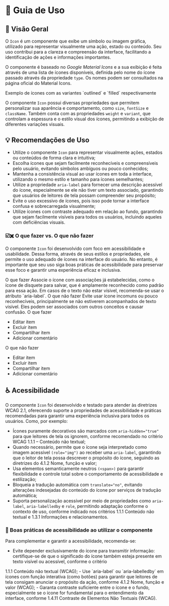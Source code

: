 
<Meta title="Componentes/Icon/Guia de Uso" />

# 🧭  Guia de Uso

## 📘 Visão Geral

O `Icon` é um componente que exibe um símbolo ou imagem gráfica, utilizado para representar visualmente uma ação, estado ou conteúdo. Seu uso contribui para a clareza e compreensão da interface, facilitando a identificação de ações e informações importantes.

O componente é baseado no *Google Material Icons* e a sua exibição é feita através de uma lista de ícones disponíveis, definida pelo nome do ícone passado através da propriedade `type`. Os nomes podem ser consultados na <Link href="https://fonts.google.com/icons?selected=Material+Symbols+Outlined" className="sb-unstyled text-sm" target="_blank">página oficial do Material Icons</Link>.

<Flex align="items-center" justify="justify-center" direction="flex-col">
  <Flex justify="justify-center">
    <Icon type="person" variant="outlined" fontSize="text-6xl" className="sb-unstyled" aria-label="Person Icon com variante Outlined aplicada para exemplicar o uso do componente" />
    <Icon type="person" variant="filled" fontSize="text-6xl" className="sb-unstyled" aria-label="Person Icon com variante Filled aplicada para exemplicar o uso do componente" />
  </Flex>
  <Text className="!mb-0">Exemplo de ícones com as variantes `outlined` e `filled` respectivamente</Text>
</Flex>

O componente `Icon` possui diversas propriedades que permitem personalizar sua aparência e comportamento, como `size`, `fontSize` e `className`. Também conta com as propriedades `weight` e `variant`, que controlam a espessura e o estilo visual dos ícones, permitindo a exibição de diferentes variações visuais.

## 💡 Recomendações de Uso


- Utilize o componente `Icon` para representar visualmente ações, estados ou conteúdos de forma clara e intuitiva;
- Escolha ícones que sejam facilmente reconhecíveis e compreensíveis pelo usuário, evitando símbolos ambíguos ou pouco conhecidos;
- Mantenha a consistência visual ao usar ícones em toda a interface, utilizando o mesmo estilo e tamanho para ícones semelhantes;
- Utilize a propriedade `aria-label` para fornecer uma descrição acessível do ícone, especialmente se ele não tiver um texto associado, garantindo que usuários de leitores de tela possam compreender seu propósito;
- Evite o uso excessivo de ícones, pois isso pode tornar a interface confusa e sobrecarregada visualmente;
- Utilize ícones com contraste adequado em relação ao fundo, garantindo que sejam facilmente visíveis para todos os usuários, incluindo aqueles com deficiências visuais.

### ☑️✖️ O que fazer vs. O que não fazer

O componente `Icon` foi desenvolvido com foco em acessibilidade e usabilidade. Dessa forma, através de seus estilos e propriedades, ele permite o uso adequado de ícones na interface do usuário. No entanto, é importante que seu uso siga boas práticas de acessibilidade para preservar esse foco e garantir uma experiência eficaz e inclusiva.

<Title component="h1" className="!text-h5">Use ícones de fácil reconhecimento e compreensão, com associações claras e estabelecidas entre produtos ou ações.</Title>

<Grid cols="grid-cols-1 md:grid-cols-2" colGap="gap-x-sm" rowGap="gap-y-sm" className="!mb-2xl !mt-lg">
  <Flex direction="flex-col" rowGap="gap-x-sm" colGap="gap-y-sm" radius="rounded-lg" paddingX="px-sm" paddingY="py-sm" className="border border-default-border">
    <Flex direction="flex-col" rowGap="gap-x-sm" colGap="gap-y-nano" className="!mb-sm">
      <Chip variant="outlined" color="success"><Icon type="check_circle" color="inherit" fontSize="text-lg" className="sb-unstyled" /> O que fazer</Chip>
      <Text className="!m-0">Associe o ícone com associações já estabelecidas, como o ícone de disquete para salvar, que é amplamente reconhecido como padrão para essa ação. Em casos de o texto não estar vísivel, recomenda-se usar o atributo `aria-label`.</Text>
    </Flex>
    <Icon color="inherit" type="save" fontSize="text-6xl" className="sb-unstyled text-6xl" aria-label="Ícone de disquete representando a ação de salvar" />
  </Flex>
  <Flex direction="flex-col" rowGap="gap-x-sm" colGap="gap-y-sm" radius="rounded-lg" paddingX="px-sm" paddingY="py-sm" className="border border-default-border">
    <Flex direction="flex-col" rowGap="gap-x-sm" colGap="gap-y-nano" className="!mb-sm">
      <Chip variant="outlined" color="error"><Icon type="cancel" color="inherit" fontSize="text-lg" className="sb-unstyled" /> O que não fazer</Chip>
      <Text className="!m-0">Evite usar ícone incomuns ou pouco reconhecíveis, principalmente se não estiverem acompanhados de texto visível. Eles podem ser associados com outros conceitos e causar confusão.</Text>
    </Flex>
    <Icon color="inherit" type="cloud_download" fontSize="text-6xl" className="sb-unstyled mt-auto" aria-label="Ícone de núvem junto com uma seta para baixo representando a ação de salvar" />
  </Flex>
</Grid>

<Title component="h1" className="!text-h5">Evite usar uma grande quantidade de ícones em um mesmo grupo ou área, isso pode sobrecarregar visualmente o usuário e dificultar a compreensão da interface.</Title>


<Grid cols="grid-cols-1 md:grid-cols-2" colGap="gap-x-sm" rowGap="gap-y-sm" className="!mb-2xl !mt-lg">
  <Flex direction="flex-col" rowGap="gap-x-sm" colGap="gap-y-sm" radius="rounded-lg" paddingX="px-sm" paddingY="py-sm" className="border border-default-border">
    <Chip variant="outlined" color="success"><Icon type="check_circle" color="inherit" fontSize="text-lg" className="sb-unstyled" /> O que fazer</Chip>
    <ul>
      <li>
        <Link className="sb-unstyled flex w-fit">
          Editar item
        </Link>
      </li>
      <li>
        <Link className="sb-unstyled flex w-fit">
          Excluir item
        </Link>
      </li>
      <li>
        <Link className="sb-unstyled flex w-fit">
          Compartilhar item
        </Link>
      </li>
      <li>
        <Link className="sb-unstyled flex w-fit">
          Adicionar comentário
        </Link>
      </li>
    </ul>
  </Flex>
   <Flex direction="flex-col" rowGap="gap-x-sm" colGap="gap-y-sm" radius="rounded-lg" paddingX="px-sm" paddingY="py-sm" className="border border-default-border">
    <Chip variant="outlined" color="error"><Icon type="cancel" color="inherit" fontSize="text-lg" className="sb-unstyled" /> O que não fazer</Chip>
    <ul>
      <li>
        <Link className="sb-unstyled flex w-fit">
          <Icon color="inherit" type="edit" className="sb-unstyled mr-nano" />
          Editar item
        </Link>
      </li>
      <li>
        <Link className="sb-unstyled flex w-fit">
          <Icon color="inherit" type="delete" className="sb-unstyled mr-nano" />
          Excluir item
        </Link>
      </li>
      <li>
        <Link className="sb-unstyled flex w-fit">
          <Icon color="inherit" type="share" className="sb-unstyled mr-nano" />
          Compartilhar item
        </Link>
      </li>
      <li>
        <Link className="sb-unstyled flex w-fit">
          <Icon color="inherit" type="mode_comment" className="sb-unstyled mr-nano" />
          Adicionar comentário
        </Link>
      </li>
    </ul>
  </Flex>
</Grid>

## ♿ Acessibilidade

O componente `Icon` foi desenvolvido e testado para atender às diretrizes WCAG 2.1, oferecendo suporte a propriedades de acessibilidade e práticas recomendadas para garantir uma experiência inclusiva para todos os usuários. Como, por exemplo:

- Ícones puramente decorativos são marcados com `aria-hidden="true"` para que leitores de tela os ignorem, conforme recomendado no critério <Link className="sb-unstyled text-sm" href="https://www.w3.org/WAI/WCAG21/Understanding/non-text-content.html" target="_blank">WCAG 1.1.1 – Conteúdo não textual</Link>;
- Quando necessário, permite que o ícone seja interpretado como imagem acessível `(role="img")` ao receber uma `aria-label`, garantindo que o leitor de tela possa descrever o propósito do ícone, seguindo as diretrizes do <Link className="sb-unstyled text-sm" href="https://www.w3.org/WAI/WCAG21/Understanding/name-role-value.html" target="_blank">4.1.2 Nome, função e valor</Link>;
- Usa elementos semanticamente neutros `(<span>)` para garantir flexibilidade e controle total sobre o comportamento de acessibilidade e estilização;
- Bloqueia a tradução automática com `translate="no"`, evitando alterações indesejadas do conteúdo do ícone por serviços de tradução automática;
- Suporta personalização acessível por meio de propriedades como `aria-label`, `aria-labelledby` e `role`, permitindo adaptação conforme o contexto de uso, conforme indicado nos critérios <Link className="sb-unstyled text-sm" href="https://www.w3.org/WAI/WCAG21/Understanding/non-text-content.html" target="_blank">1.1.1 Conteúdo não textual</Link> e <Link className="sb-unstyled text-sm" href="https://www.w3.org/WAI/WCAG21/Understanding/info-and-relationships.html" target="_blank">1.3.1 Informações e relacionamentos</Link>.

### 📌 Boas práticas de acessibilidade ao utilizar o componente

Para complementar e garantir a acessibilidade, recomenda-se:

- Evite depender exclusivamente do ícone para transmitir informação: certifique-se de que o significado do ícone também esteja presente em texto visível ou acessível, conforme o critério
<Link className="sb-unstyled text-sm" href="https://www.w3.org/WAI/WCAG21/Understanding/non-text-content.html" target="_blank">1.1.1 Conteúdo não textual (WCAG)</Link>;
- Use `aria-label` ou `aria-labelledby` em ícones com função interativa (como botões) para garantir que leitores de tela consigam anunciar o propósito da ação, conforme
<Link className="sb-unstyled text-sm" href="https://www.w3.org/WAI/WCAG21/Understanding/name-role-value.html" target="_blank">4.1.2 Nome, função e valor (WCAG)</Link>;
- Garanta contraste suficiente entre o ícone e o fundo, especialmente se o ícone for fundamental para o entendimento da interface, conforme
<Link className="sb-unstyled text-sm" href="https://www.w3.org/WAI/WCAG21/Understanding/non-text-contrast.html" target="_blank">1.4.11 Contraste de Elementos Não Textuais (WCAG)</Link>.
